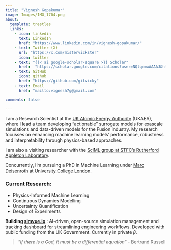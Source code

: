 ```yaml
---
title: "Vignesh Gopakumar"
image: Images/IMG_1704.png
about:
  template: trestles
  links:
    - icon: linkedin
      text: LinkedIn
      href: "https://www.linkedin.com/in/vignesh-gopakumar/"
    - text: Twitter (X)
      url: "https://x.com/mistervickster"
      icon: twitter
    - text: "{{< ai google-scholar-square >}} Scholar" 
      href:  "https://scholar.google.com/citations?user=NQtqemwAAAAJ&hl=en"
    - text: GitHub
      icon: github
      href: "https://github.com/gitvicky"
    - text: Email
      href: "mailto:vignesh7g@gmail.com"

comments: false

---
```

<!-- ::: {.center}
***Can AI learn to obey physics?***
::: -->

I am a Research Scientist at the [UK Atomic Energy Authority](https://ccfe.ukaea.uk/) (UKAEA), where I lead a team developing "actionable" surrogate models for exascale simulations and data-driven models for the Fusion industry. My research focusses on enhancing machine learning models' performance, robustness and interpretability through physics-based approaches. 

I am also a visiting researcher with the [SciML group at STFC's Rutherford Appleton Laboratory](https://www.scd.stfc.ac.uk/Pages/Scientific-Machine-Learning.aspx). 

Concurrently, I'm pursuing a PhD in Machine Learning under [Marc Deisenroth](https://www.deisenroth.cc/) at [University College London](https://www.ucl.ac.uk/ai-centre/).

<!-- Current Hot Take: "The world would be so much better if we could just invert these matrices."  -->

### Current Research: 

* Physics-Informed Machine Learning
* Continuous Dynamics Modelling
* Uncertainty Quantification
* Design of Experiments

**Building [simvue.io](https://simvue.io)** : AI-driven, open-source simulation management and tracking dashboard for streamlining engineering workflows. Developed with public funding from the UK Government. Currently in private $\beta$.
<!-- Simvue: The Scientific Data Company -->

> *"If there is a God, it must be a differential equation"* - Bertrand Russell

